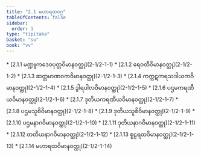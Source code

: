```yaml
---
title: "2.1 မဟာရထဝဂ္ဂ"
tableOfContents: false
sidebar:
  order: 1
type: "tipitaka"
basket: "su"
book: "vv"
---
```



<DynamicBreadcrumb />



<TableOfContents book="vv" section="2.1">
* [2.1.1 မဏ္ဍူကဒေဝပုတ္တဝိမာနဝတ္ထု](2-1/2-1-1)
* [2.1.2 ရေဝတီဝိမာနဝတ္ထု](2-1/2-1-2)
* [2.1.3 ဆတ္တမာဏဝကဝိမာနဝတ္ထု](2-1/2-1-3)
* [2.1.4 ကက္ကဋကရသဒါယကဝိမာနဝတ္ထု](2-1/2-1-4)
* [2.1.5 ဒွါရပါလဝိမာနဝတ္ထု](2-1/2-1-5)
* [2.1.6 ပဌမကရဏီယဝိမာနဝတ္ထု](2-1/2-1-6)
* [2.1.7 ဒုတိယကရဏီယဝိမာနဝတ္ထု](2-1/2-1-7)
* [2.1.8 ပဌမသူစိဝိမာနဝတ္ထု](2-1/2-1-8)
* [2.1.9 ဒုတိယသူစိဝိမာနဝတ္ထု](2-1/2-1-9)
* [2.1.10 ပဌမနာဂဝိမာနဝတ္ထု](2-1/2-1-10)
* [2.1.11 ဒုတိယနာဂဝိမာနဝတ္ထု](2-1/2-1-11)
* [2.1.12 တတိယနာဂဝိမာနဝတ္ထု](2-1/2-1-12)
* [2.1.13 စူဠရထဝိမာနဝတ္ထု](2-1/2-1-13)
* [2.1.14 မဟာရထဝိမာနဝတ္ထု](2-1/2-1-14)
</TableOfContents>